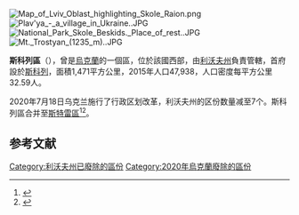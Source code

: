 [[Image:Map_of_Lviv_Oblast_highlighting_Skole_Raion.png|right]]
[[Image:Plav'ya_-_a_village_in_Ukraine..JPG|right]]
[[Image:National_Park_Skole_Beskids._Place_of_rest..JPG|right]]
[[Image:Mt._Trostyan_(1235_m)..JPG|right]]

'''斯科列區'''（{{lang-uk|Сколівський район}}），曾是[[烏克蘭|烏克蘭]]的一個區，位於該國西部，由[[利沃夫州|利沃夫州]]負責管轄，首府設於[[斯科列|斯科列]]，面積1,471平方公里，2015年人口47,938，人口密度每平方公里32.59人。

2020年7月18日乌克兰施行了行政区划改革，利沃夫州的区份数量减至7个。斯科列區合并至[[斯特雷區|斯特雷區]]<ref>{{Cite news|title=Про утворення та ліквідацію районів. Постанова Верховної Ради України № 807-ІХ.|url=http://www.golos.com.ua/article/333466|access-date=2020-10-03|date=2020-07-18|website=Голос України|language=uk|archive-date=2021-07-09|archive-url=https://web.archive.org/web/20210709121303/http://www.golos.com.ua/article/333466}}</ref><ref>{{cite web |title=Нові райони: карти + склад |url=https://www.minregion.gov.ua/press/news/novi-rajony-karty-sklad/ |publisher=Міністерство розвитку громад та територій України |language=uk |access-date=2022-05-12 |archive-date=2021-03-02 |archive-url=https://web.archive.org/web/20210302224321/https://www.minregion.gov.ua/press/news/novi-rajony-karty-sklad/ }}</ref>。

==参考文献==
{{reflist}}

{{Lviv-geo-stub}}

[[Category:利沃夫州已廢除的區份|Category:利沃夫州已廢除的區份]]
[[Category:2020年烏克蘭廢除的區份|Category:2020年烏克蘭廢除的區份]]